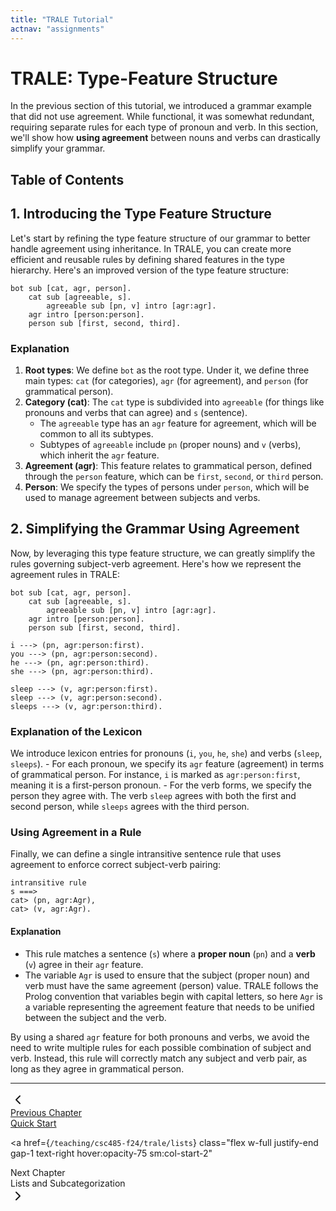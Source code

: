 ```yaml
---
title: "TRALE Tutorial"
actnav: "assignments"
---
```


# TRALE: Type-Feature Structure

In the previous section of this tutorial, we introduced a grammar example that did not use agreement. While functional, it was somewhat redundant, requiring separate rules for each type of pronoun and verb. In this section, we'll show how **using agreement** between nouns and verbs can drastically simplify your grammar.

## Table of Contents

## 1. Introducing the Type Feature Structure

Let's start by refining the type feature structure of our grammar to better handle agreement using inheritance. In TRALE, you can create more efficient and reusable rules by defining shared features in the type hierarchy. Here's an improved version of the type feature structure:

```trale
bot sub [cat, agr, person].
    cat sub [agreeable, s].
        agreeable sub [pn, v] intro [agr:agr].
    agr intro [person:person].
    person sub [first, second, third].
```

### Explanation
1. **Root types**: We define `bot` as the root type. Under it, we define three main types: `cat` (for categories), `agr` (for agreement), and `person` (for grammatical person).
2. **Category (cat)**: The `cat` type is subdivided into `agreeable` (for things like pronouns and verbs that can agree) and `s` (sentence).
    - The `agreeable` type has an `agr` feature for agreement, which will be common to all its subtypes.
    - Subtypes of `agreeable` include `pn` (proper nouns) and `v` (verbs), which inherit the `agr` feature.
3. **Agreement (agr)**: This feature relates to grammatical person, defined through the `person` feature, which can be `first`, `second`, or `third` person.
4. **Person**: We specify the types of persons under `person`, which will be used to manage agreement between subjects and verbs.

## 2. Simplifying the Grammar Using Agreement

Now, by leveraging this type feature structure, we can greatly simplify the rules governing subject-verb agreement. Here's how we represent the agreement rules in TRALE:

```trale
bot sub [cat, agr, person].
    cat sub [agreeable, s].
        agreeable sub [pn, v] intro [agr:agr].
    agr intro [person:person].
    person sub [first, second, third].

i ---> (pn, agr:person:first).
you ---> (pn, agr:person:second).
he ---> (pn, agr:person:third).
she ---> (pn, agr:person:third).

sleep ---> (v, agr:person:first).
sleep ---> (v, agr:person:second).
sleeps ---> (v, agr:person:third).
```

### Explanation of the Lexicon
We introduce lexicon entries for pronouns (`i`, `you`, `he`, `she`) and verbs (`sleep`, `sleeps`).
    - For each pronoun, we specify its `agr` feature (agreement) in terms of grammatical person. For instance, `i` is marked as `agr:person:first`, meaning it is a first-person pronoun.
    - For the verb forms, we specify the person they agree with. The verb `sleep` agrees with both the first and second person, while `sleeps` agrees with the third person.

### Using Agreement in a Rule

Finally, we can define a single intransitive sentence rule that uses agreement to enforce correct subject-verb pairing:

```trale
intransitive rule
s ===>
cat> (pn, agr:Agr),
cat> (v, agr:Agr).
```

#### Explanation
- This rule matches a sentence (`s`) where a **proper noun** (`pn`) and a **verb** (`v`) agree in their `agr` feature.
- The variable `Agr` is used to ensure that the subject (proper noun) and verb must have the same agreement (person) value. TRALE follows the Prolog convention that variables begin with capital letters, so here `Agr` is a variable representing the agreement feature that needs to be unified between the subject and the verb.

By using a shared `agr` feature for both pronouns and verbs, we avoid the need to write multiple rules for each possible combination of subject and verb. Instead, this rule will correctly match any subject and verb pair, as long as they agree in grammatical person.

<hr class="my-6 border-dashed" />

<div class="grid grid-cols-1 gap-6 sm:grid-cols-2">
<a
    href={`/teaching/csc485-f24/trale/quick_start`}
    class="flex w-full gap-1 hover:opacity-75"
    >
    <svg
      xmlns="http://www.w3.org/2000/svg"
      width="24"
      height="24"
      viewBox="0 0 24 24"
      fill="none"
      stroke="currentColor"
      stroke-width="2"
      stroke-linecap="round"
      stroke-linejoin="round"
      class="icon icon-tabler icons-tabler-outline icon-tabler-chevron-left flex-none"
    >
      <>
        <path stroke="none" d="M0 0h24v24H0z" fill="none" />
        <path d="M15 6l-6 6l6 6" />
      </>
    </svg>
    <div>
      <span>Previous Chapter</span>
      <div class="text-sm text-skin-accent/85">Quick Start</div>
    </div>
</a>

<a
  href={`/teaching/csc485-f24/trale/lists`}
  class="flex w-full justify-end gap-1 text-right hover:opacity-75 sm:col-start-2"
>
  <div>
    <span>Next Chapter</span>
    <div class="text-sm text-skin-accent/85">Lists and Subcategorization</div>
  </div>
  <svg
    xmlns="http://www.w3.org/2000/svg"
    width="24"
    height="24"
    viewBox="0 0 24 24"
    fill="none"
    stroke="currentColor"
    stroke-width="2"
    stroke-linecap="round"
    stroke-linejoin="round"
    class="icon icon-tabler icons-tabler-outline icon-tabler-chevron-right flex-none"
  >
    <>
      <path stroke="none" d="M0 0h24v24H0z" fill="none" />
      <path d="M9 6l6 6l-6 6" />
    </>
  </svg>
</a>
</div>